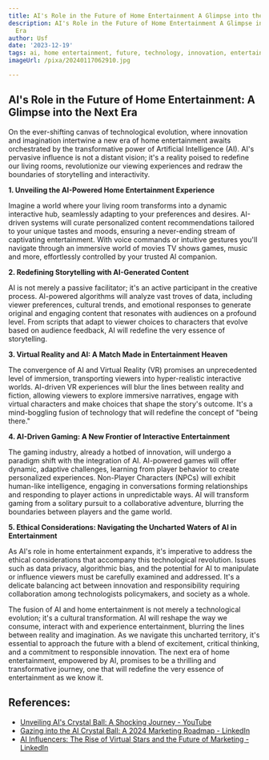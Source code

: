 ```yaml
---
title: AI's Role in the Future of Home Entertainment A Glimpse into the Next Era
description: AI's Role in the Future of Home Entertainment A Glimpse into the Next
  Era
author: Usf
date: '2023-12-19'
tags: ai, home entertainment, future, technology, innovation, entertainment
imageUrl: /pixa/20240117062910.jpg

---
```

## **AI's Role in the Future of Home Entertainment: A Glimpse into the Next Era**

On  the ever-shifting  canvas of  technological evolution, where innovation and  imagination intertwine  a new era of home entertainment awaits orchestrated  by the transformative power of Artificial Intelligence (AI). AI's pervasive influence is not a distant vision; it's  a reality poised to redefine our living rooms,  revolutionize our viewing experiences and redraw the boundaries of storytelling and interactivity.

**1.  Unveiling  the AI-Powered Home Entertainment Experience**

Imagine a world where your living room transforms into  a dynamic interactive hub, seamlessly adapting to your preferences and desires. AI-driven systems will curate personalized content recommendations tailored to your unique  tastes and moods, ensuring a never-ending stream of captivating entertainment. With  voice commands or intuitive gestures you'll  navigate through an  immersive world of movies TV shows games, music and more, effortlessly controlled by your trusted AI companion.

**2. Redefining Storytelling with AI-Generated Content**

AI is not merely a  passive facilitator; it's an active participant in the creative process. AI-powered algorithms will analyze vast troves of data, including viewer preferences, cultural trends, and emotional responses to generate original and engaging content that resonates  with audiences on  a profound level.  From scripts that adapt to viewer  choices to characters that evolve  based on audience feedback, AI  will redefine the very essence of storytelling.

**3.  Virtual Reality and AI: A Match Made in Entertainment Heaven**

The convergence of AI and Virtual Reality (VR) promises  an unprecedented  level of immersion, transporting viewers into hyper-realistic interactive  worlds. AI-driven VR experiences will blur the  lines between reality and fiction, allowing  viewers to explore immersive narratives, engage with  virtual characters and make choices that shape the story's outcome. It's a mind-boggling  fusion of technology that will redefine the concept of  "being there."

**4. AI-Driven Gaming: A New Frontier of Interactive  Entertainment**

The gaming industry, already  a hotbed  of innovation, will undergo a paradigm shift with the integration  of AI. AI-powered games will offer dynamic, adaptive challenges, learning from player  behavior  to create personalized experiences. Non-Player Characters (NPCs) will exhibit human-like intelligence, engaging in conversations forming  relationships and responding to player actions in unpredictable ways.  AI will transform gaming from a solitary pursuit to a collaborative adventure, blurring the boundaries between players and the game world.

**5. Ethical Considerations: Navigating the Uncharted Waters of AI in Entertainment**

As AI's role in home entertainment  expands, it's imperative to address the ethical considerations that accompany this  technological revolution. Issues such as data privacy, algorithmic bias, and the potential for AI to manipulate or influence viewers must be carefully examined and addressed. It's a delicate balancing  act between innovation and responsibility requiring collaboration  among technologists policymakers, and society as a  whole.

The fusion of AI and home entertainment is not merely a technological evolution; it's a cultural transformation. AI will reshape the way we  consume, interact with  and experience entertainment,  blurring the  lines between reality and imagination. As we navigate this uncharted territory, it's essential to approach the  future with a blend of excitement, critical thinking, and a commitment to responsible innovation. The next era of home entertainment, empowered by AI, promises to be a thrilling  and transformative  journey, one that will redefine  the very essence of entertainment as we know it.

## References:
- [Unveiling AI's Crystal Ball: A Shocking Journey - YouTube](https://youtube.com/watch?v=dShKgMMpjd8)
- [Gazing into the AI Crystal Ball: A 2024 Marketing Roadmap - LinkedIn](https://www.linkedin.com/pulse/gazing-ai-crystal-ball-2024-marketing-roadmap-brittney-dorr-bc31c?trk=article-ssr-frontend-pulse_more-articles_related-content-card)
- [AI Influencers: The Rise of Virtual Stars and the Future of Marketing - LinkedIn](https://www.linkedin.com/pulse/ai-influencers-rise-virtual-stars-future-marketing-okami-solutions-gffpc?trk=public_post_main-feed-card_feed-article-content)
